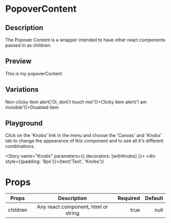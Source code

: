 
<Meta title="Components/PopoverContent" component={PopoverContent} />

# PopoverContent

## Description

The Popover Content is a wrapper intended to have other react components passed in as children.

## Preview

<Preview>
  <Story name="Default">
    <PopoverContent borderRadius="small">
      <div style={{padding: '8px'}}>This is my popoverContent</div>
    </PopoverContent>
  </Story>
</Preview>

## Variations

<Story name="List">
  <PopoverContent>
    <List>
      <ListItem>Non-clicky item</ListItem>
      <ListItem onClick={() => alert('Oi, don\'t touch me!')}>Clicky item</ListItem>
      <ListItem disabled onClick={() => alert('I am invisible')}>Disabled item</ListItem>
    </List>
  </PopoverContent>
</Story>

## Playground

Click on the 'Knobs' link in the menu and choose the 'Canvas' and 'Knobs' tab to change the appearance of this component and to see all it's different combinations.

<Story name="Knobs" parameters={{ decorators: [withKnobs] }}>
  <PopoverContent><div style={{padding: '8px'}}>{text('Text', 'Knobs')}</div></PopoverContent>
</Story>

# Props

| Props         | Description                         | Required | Default |
| ------------- |:-----------------------------------:| --------:| -------:|
| children      | Any react component, html or string | true     | null|   |